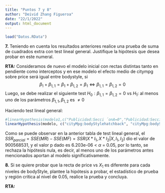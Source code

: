 ```yaml
---
title: "Puntos 7 y 8"
author: "Deivid Zhang Figueroa"
date: "22/1/2022"
output: html_document
---
```


```r
load("Datos.RData")
```


**7.** Teniendo en cuenta los resultados anteriores realice una prueba de suma de cuadrados extra con test lineal general. Justifique la hipótesis que desea probar en este numeral.

**RTA:** Consideramos de nuevo el modelo inicial con rectas distintas tanto en pendiente como interceptos y en ese modelo el efecto medio de citympg sobre price será igual entre bodystyle, si $$ \beta_1 + \beta_{1,1} = \beta_1 + \beta_{1,2} = \beta_1 \Longleftrightarrow \beta_{1,1} = \beta_{1,2} = 0$$
Luego, se debe realizar el siguiente test
$H_0: \beta_{1,1} = \beta_{1,2} = 0$ vs
$H_1:$ al menos uno de los parámetros $\beta_{1,1},\beta_{1,2}$ es $\neq 0$

Haciendo test lineal general:

```r
#linearHypothesis(modelo1,c("Publicidad:Secci ́onA=0","Publicidad:Secci ́onB=0"))
linearHypothesis(modelo, c("cityMpg:bodyStylehatchback", "cityMpg:bodyStylesedan"))
```

Como se puede observar en la anterior tabla de test lineal general, el $SSR_{parcial} = SSE(MR) - SSE(MF) = SSR(X*I_1,X*I_2|X,I_1,I_2)$ dio el valor de 900568531, y el valor p dado es 6.203e-06 < $\alpha$ = 0.05, por lo tanto, se rechaza la hipótesis nula, es decir, al menos uno de los parámetros antes mencionados aportan al modelo significativamente.

**8.** Si se quiere probar que la recta de price vs $X_1$ es diferente para cada niveles de bodyStyle, plantee la hipótesis a probar, el estadístico de prueba y región crítica al nivel de 0.05, realice la prueba y concluya.

**RTA:** 
